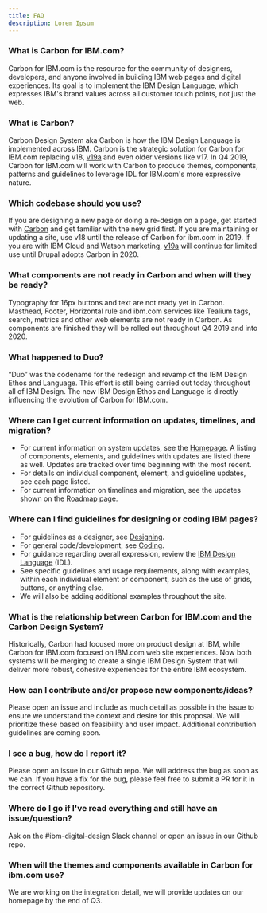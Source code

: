 ```yaml
---
title: FAQ
description: Lorem Ipsum
---
```


### What is Carbon for IBM.com?
Carbon for IBM.com is the resource for the community of designers, developers, and anyone involved in building IBM web pages and digital experiences. Its goal is to implement the IBM Design Language, which expresses IBM's brand values across all customer touch points, not just the web. 

### What is Carbon?
Carbon Design System aka Carbon is how the IBM Design Language is implemented across IBM. Carbon is the strategic solution for Carbon for IBM.com replacing v18, [v19a](https://www.ibm.com/standards/web/faq.html) and even older versions like v17. In Q4 2019, Carbon for IBM.com will work with Carbon to produce themes, components, patterns and guidelines to leverage IDL for IBM.com's more expressive nature.

### Which codebase should you use?
If you are designing a new page or doing a re-design on a page, get started with [Carbon](https://www.carbondesignsystem.com) and get familiar with the new grid first. If you are maintaining or updating a site, use v18 until the release of Carbon for ibm.com in 2019. If you are with IBM Cloud and Watson marketing, [v19a](https://www.ibm.com/standards/web/faq.html) will continue for limited use until Drupal adopts Carbon in 2020.

### What components are not ready in Carbon and when will they be ready?
Typography for 16px buttons and text are not ready yet in Carbon. Masthead, Footer, Horizontal rule and ibm.com services like Tealium tags, search, metrics and other web elements are not ready in Carbon. As components are finished they will be rolled out throughout Q4 2019 and into 2020.

### What happened to Duo?
“Duo” was the codename for the redesign and revamp of the IBM Design Ethos and Language. This effort is still being carried out today throughout all of IBM Design. The new IBM Design Ethos and Language is directly influencing the evolution of Carbon for IBM.com.

### Where can I get current information on updates, timelines, and migration?
* For current information on system updates, see the [Homepage](#). A listing of components, elements, and guidelines with updates are listed there as well. Updates are tracked over time beginning with the most recent.
* For details on individual component, element, and guideline updates, see each page listed.
* For current information on timelines and migration, see the updates shown on the [Roadmap page](https://github.com/carbon-design-system/ibm-dotcom-library/wiki/Roadmap).


### Where can I find guidelines for designing or coding IBM pages?
* For guidelines as a designer, see [Designing](/../getting-started/designing).
* For general code/development, see [Coding](/../getting-started/coding).
* For guidance regarding overall expression, review the [IBM Design Language](https://www.ibm.com/design/language/) (IDL).
* See specific guidelines and usage requirements, along with examples, within each individual element or component, such as the use of grids, buttons, or anything else.
* We will also be adding additional examples throughout the site.

### What is the relationship between Carbon for IBM.com and the Carbon Design System?
Historically, Carbon had focused more on product design at IBM, while Carbon for IBM.com focused on IBM.com web site experiences. Now both systems will be merging to create a single IBM Design System that will deliver more robust, cohesive experiences for the entire IBM ecosystem.

### How can I contribute and/or propose new components/ideas?
Please open an issue and include as much detail as possible in the issue to ensure we understand the context and desire for this proposal. We will prioritize these based on feasibility and user impact. Additional contribution guidelines are coming soon.

### I see a bug, how do I report it?
Please open an issue in our Github repo. We will address the bug as soon as we can. If you have a fix for the bug, please feel free to submit a PR for it in the correct Github repository.

### Where do I go if I've read everything and still have an issue/question?
Ask on the #ibm-digital-design Slack channel or open an issue in our Github repo.

### When will the themes and components available in Carbon for ibm.com use?
We are working on the integration detail, we will provide updates on our homepage by the end of Q3.
